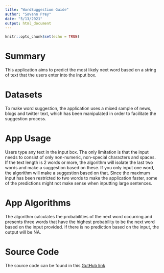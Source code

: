 ```yaml
---
title: "WordSuggestion Guide"
author: "Sovann Prey"
date: "5/13/2021"
output: html_document
---
```


```r
knitr::opts_chunk$set(echo = TRUE)
```

# Summary
This application aims to predict the most likely next word based on a string of text that the users enter into the input box.
                            
# Datasets
To make word suggestion, the application uses a mixed sample of news, blogs and twitter text, which has been manipulated in order to facilitate the suggestion process.

# App Usage
Users type any text in the input box. The only limitation is that the input needs to consist of only non-numeric, non-special characters and spaces. If the text length is 2 words or more, the algorithm will isolate the last two words and make a suggestion based on these. If you only input one word, the algorithm will make a suggestion based on that. Since the maximum input has been restricted to two words to make the application faster, some of the predictions might not make sense when inputting large sentences.

# App Algorithms
The algorithm calculates the probabilities of the next word occurring and presents three words that have the highest probability to be the next word based on the input provided. If there is no prediction based on the input, the output will be NA.
                          
# Source Code
The source code can be found in this [GutHub link](https://github.com/preysovann/wrdsgst)
        